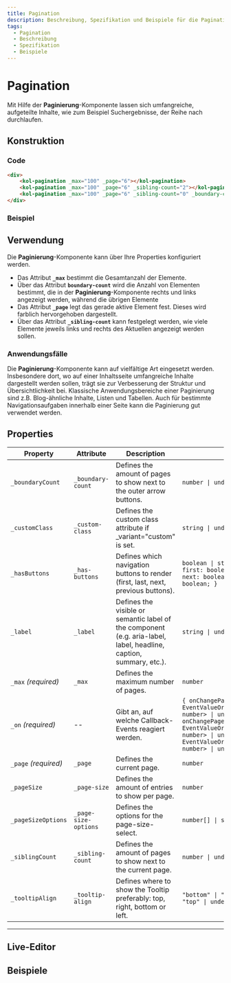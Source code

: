 ```yaml
---
title: Pagination
description: Beschreibung, Spezifikation und Beispiele für die Pagination-Komponente.
tags:
  - Pagination
  - Beschreibung
  - Spezifikation
  - Beispiele
---
```



# Pagination

Mit Hilfe der **Paginierung**-Komponente lassen sich umfangreiche, aufgeteilte Inhalte, wie zum Beispiel Suchergebnisse, der Reihe nach durchlaufen.

## Konstruktion

### Code

```html
<div>
	<kol-pagination _max="100" _page="6"></kol-pagination>
	<kol-pagination _max="100" _page="6" _sibling-count="2"></kol-pagination>
	<kol-pagination _max="100" _page="6" _sibling-count="0" _boundary-count="2"></kol-pagination>
</div>
```

### Beispiel

<div class="grid gap-2">
	<kol-heading _level="3" _label="Standardausgabe nur mit aktuellem Element"></kol-heading>
	<kol-pagination _max="100" _page="6" _has-buttons="false"></kol-pagination>
	<kol-heading _level="3" _label="Ausgabe 2 Elemente links und rechts dem aktuellen Element (_sibling)"></kol-heading>
	<kol-pagination _max="100" _page="6" _sibling-count="2"></kol-pagination>
	<kol-heading _level="3" _label="Ausgabe 2 Elemente links und rechts (_boundary-count)"></kol-heading>
	<kol-pagination _max="100" _page="6" _sibling-count="0" _boundary-count="2"></kol-pagination>
</div>

## Verwendung

Die **Paginierung**-Komponente kann über Ihre Properties konfiguriert werden.

- Das Attribut **`_max`** bestimmt die Gesamtanzahl der Elemente.
- Über das Attribut **`boundary-count`** wird die Anzahl von Elementen bestimmt, die in der **Paginierung**-Komponente rechts und links angezeigt werden, während die übrigen Elemente
- Das Attribut **`_page`** legt das gerade aktive Element fest. Dieses wird farblich hervorgehoben dargestellt.
- Über das Attribut **`_sibling-count`** kann festgelegt werden, wie viele Elemente jeweils links und rechts des Aktuellen angezeigt werden sollen.

<!-- ### Best practices -->

### Anwendungsfälle

Die **Paginierung**-Komponente kann auf vielfältige Art eingesetzt werden. Insbesondere dort, wo auf einer Inhaltsseite umfangreiche Inhalte dargestellt werden sollen, trägt sie zur Verbesserung der Struktur und Übersichtlichkeit bei.
Klassische Anwendungsbereiche einer Paginierung sind z.B. Blog-ähnliche Inhalte, Listen und Tabellen. Auch für bestimmte Navigationsaufgaben innerhalb einer Seite kann die Paginierung gut verwendet werden.

<!-- Auto Generated Below -->

## Properties

| Property             | Attribute            | Description                                                                                                        | Type                                                                                                                                                                                                                   | Default     |
| -------------------- | -------------------- | ------------------------------------------------------------------------------------------------------------------ | ---------------------------------------------------------------------------------------------------------------------------------------------------------------------------------------------------------------------- | ----------- |
| `_boundaryCount`     | `_boundary-count`    | Defines the amount of pages to show next to the outer arrow buttons.                                               | `number \| undefined`                                                                                                                                                                                                  | `1`         |
| `_customClass`       | `_custom-class`      | Defines the custom class attribute if \_variant="custom" is set.                                                   | `string \| undefined`                                                                                                                                                                                                  | `undefined` |
| `_hasButtons`        | `_has-buttons`       | Defines which navigation buttons to render (first, last, next, previous buttons).                                  | `boolean \| string \| undefined \| { first: boolean; last: boolean; next: boolean; previous: boolean; }`                                                                                                               | `true`      |
| `_label`             | `_label`             | Defines the visible or semantic label of the component (e.g. aria-label, label, headline, caption, summary, etc.). | `string \| undefined`                                                                                                                                                                                                  | `undefined` |
| `_max` _(required)_  | `_max`               | Defines the maximum number of pages.                                                                               | `number`                                                                                                                                                                                                               | `undefined` |
| `_on` _(required)_   | --                   | Gibt an, auf welche Callback-Events reagiert werden.                                                               | `{ onChangePage?: EventValueOrEventCallback<Event, number> \| undefined; onChangePageSize?: EventValueOrEventCallback<Event, number> \| undefined; onClick?: EventValueOrEventCallback<Event, number> \| undefined; }` | `undefined` |
| `_page` _(required)_ | `_page`              | Defines the current page.                                                                                          | `number`                                                                                                                                                                                                               | `undefined` |
| `_pageSize`          | `_page-size`         | Defines the amount of entries to show per page.                                                                    | `number`                                                                                                                                                                                                               | `1`         |
| `_pageSizeOptions`   | `_page-size-options` | Defines the options for the page-size-select.                                                                      | `number[] \| string`                                                                                                                                                                                                   | `[]`        |
| `_siblingCount`      | `_sibling-count`     | Defines the amount of pages to show next to the current page.                                                      | `number \| undefined`                                                                                                                                                                                                  | `1`         |
| `_tooltipAlign`      | `_tooltip-align`     | Defines where to show the Tooltip preferably: top, right, bottom or left.                                          | `"bottom" \| "left" \| "right" \| "top" \| undefined`                                                                                                                                                                  | `'top'`     |

---

<ExampleLink component="pagination" />

## Live-Editor

<LiveEditorCompact component="pagination" />

## Beispiele

<Configurator component="pagination" sample="basic" />
